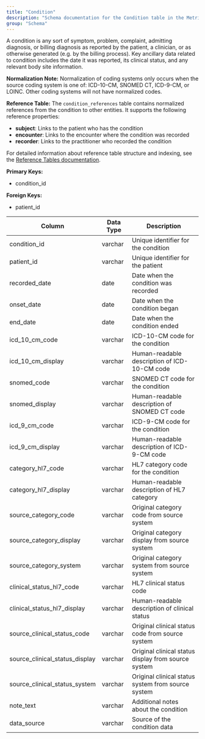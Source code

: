 ```yaml
---
title: "Condition"
description: "Schema documentation for the Condition table in the Metriport data model"
group: "Schema"
---
```


A condition is any sort of symptom, problem, complaint, admitting diagnosis, or billing diagnosis as reported by the patient, a clinician, or as otherwise generated (e.g. by the billing process). Key ancillary data related to condition includes the date it was reported, its clinical status, and any relevant body site information.

**Normalization Note:**
Normalization of coding systems only occurs when the source coding system is one of: ICD-10-CM, SNOMED CT, ICD-9-CM, or LOINC. Other coding systems will not have normalized codes.

**Reference Table:**
The `condition_references` table contains normalized references from the condition to other entities. It supports the following reference properties:
* **subject**: Links to the patient who has the condition
* **encounter**: Links to the encounter where the condition was recorded
* **recorder**: Links to the practitioner who recorded the condition

For detailed information about reference table structure and indexing, see the [Reference Tables documentation](/medical-api/handling-data/schema/reference-tables).

**Primary Keys:**
* condition_id

**Foreign Keys:**
* patient_id

| Column | Data Type | Description |
| ------ | --------- | ----------- |
| condition_id | varchar | Unique identifier for the condition |
| patient_id | varchar | Unique identifier for the patient |
| recorded_date | date | Date when the condition was recorded |
| onset_date | date | Date when the condition began |
| end_date | date | Date when the condition ended |
| icd_10_cm_code | varchar | ICD-10-CM code for the condition |
| icd_10_cm_display | varchar | Human-readable description of ICD-10-CM code |
| snomed_code | varchar | SNOMED CT code for the condition |
| snomed_display | varchar | Human-readable description of SNOMED CT code |
| icd_9_cm_code | varchar | ICD-9-CM code for the condition |
| icd_9_cm_display | varchar | Human-readable description of ICD-9-CM code |
| category_hl7_code | varchar | HL7 category code for the condition |
| category_hl7_display | varchar | Human-readable description of HL7 category |
| source_category_code | varchar | Original category code from source system |
| source_category_display | varchar | Original category display from source system |
| source_category_system | varchar | Original category system from source system |
| clinical_status_hl7_code | varchar | HL7 clinical status code |
| clinical_status_hl7_display | varchar | Human-readable description of clinical status |
| source_clinical_status_code | varchar | Original clinical status code from source system |
| source_clinical_status_display | varchar | Original clinical status display from source system |
| source_clinical_status_system | varchar | Original clinical status system from source system |
| note_text | varchar | Additional notes about the condition |
| data_source | varchar | Source of the condition data |
